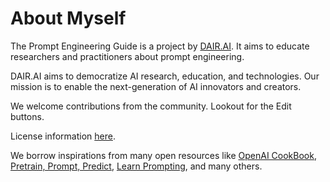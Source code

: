 # About Myself

The Prompt Engineering Guide is a project by [DAIR.AI](https://github.com/dair-ai). It aims to educate researchers and practitioners about prompt engineering.

DAIR.AI aims to democratize AI research, education, and technologies. Our mission is to enable the next-generation of AI innovators and creators.

We welcome contributions from the community. Lookout for the Edit buttons.

License information [here](https://github.com/dair-ai/Prompt-Engineering-Guide#license).

We borrow inspirations from many open resources like [OpenAI CookBook](https://github.com/openai/openai-cookbook), [Pretrain, Prompt, Predict](http://pretrain.nlpedia.ai/), [Learn Prompting](https://learnprompting.org/), and many others.
